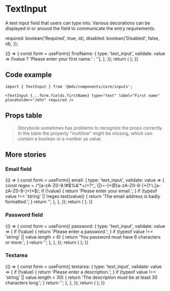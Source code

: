 
<Meta title="Components/core/inputs/TextInput" component={TextInput} />

# TextInput

A text input field that users can type into. Various decorations can be displayed in or around the field to communicate the entry requirements.

  required: boolean('Required', true, id),
  disabled: boolean('Disabled', false, id),
});

<Preview withToolbar>
  <Story name="Text field">
    {() => {
      const form = useForm({
        firstName: {
          type: 'text_input',
          validate: value => (!value ? 'Please enter your first name.' : ''),
        },
      });
      return (
        <TextInput
          {...form.fields.firstName}
          {...getProps('firstName')}
          type="text"
          label={text('Label', 'First name', 'firstName')}
          placeholder={text('Placeholder', 'John', 'firstName')}
        />
      );
    }}
  </Story>
</Preview>

## Code example

```tsx
import { TextInput } from '@mds/components/core/inputs';
```

```tsx
<TextInput {...form.fields.firstName} type="text" label="First name" placeholder="John" required />
```

## Props table

<Props of={TextInput} />

> Storybook sometimes has problems to recognize the props correctly. In the table the property "multiline" might be missing, which can contain a boolean or a number as value.

## More stories

### Email field

<Preview withToolbar>
  <Story name="Email field">
    {() => {
      const form = useForm({
        email: {
          type: 'text_input',
          validate: value => {
            const regex = /^[a-zA-Z0-9.!#$%&’*+/=?^_`{|}~-]+@[a-zA-Z0-9-]+(?:\.[a-zA-Z0-9-]+)*$/;
            if (!value) {
              return 'Please enter your email.';
            }
            if (typeof value !== 'string' || !regex.test(value)) {
              return 'The email address is badly formatted.';
            }
            return '';
          },
        },
      });
      return (
        <TextInput
          {...form.fields.email}
          {...getProps('email')}
          type="email"
          label={text('Label', 'Email', 'email')}
          placeholder={text('Placeholder', 'example@email.com', 'email')}
        />
      );
    }}
  </Story>
</Preview>

### Password field

<Preview withToolbar>
  <Story name="Password field">
    {() => {
      const form = useForm({
        password: {
          type: 'text_input',
          validate: value => {
            if (!value) {
              return 'Please enter a password.';
            }
            if (typeof value !== 'string' || value.length < 6) {
              return 'You password must have 6 characters or more.';
            }
            return '';
          },
        },
      });
      return (
        <TextInput
          {...form.fields.password}
          {...getProps('password')}
          type="password"
          label={text('Label', 'Password', 'password')}
          placeholder={text('Placeholder', '', 'password')}
        />
      );
    }}
  </Story>
</Preview>

### Textarea

<Preview withToolbar>
  <Story name="Textarea">
    {() => {
      const form = useForm({
        textarea: {
          type: 'text_input',
          validate: value => {
            if (!value) {
              return 'Please enter a description.';
            }
            if (typeof value !== 'string' || value.length < 30) {
              return 'The description must be at least 30 characters long.';
            }
            return '';
          },
        },
      });
      return (
        <TextInput
          {...form.fields.textarea}
          {...getProps('textarea')}
          type="text"
          label={text('Label', 'Description', 'textarea')}
          placeholder={text('Placeholder', 'Describe your link page', 'textarea')}
          multiline={number('Multiline', 3, {}, 'textarea')}
        />
      );
    }}
  </Story>
</Preview>
